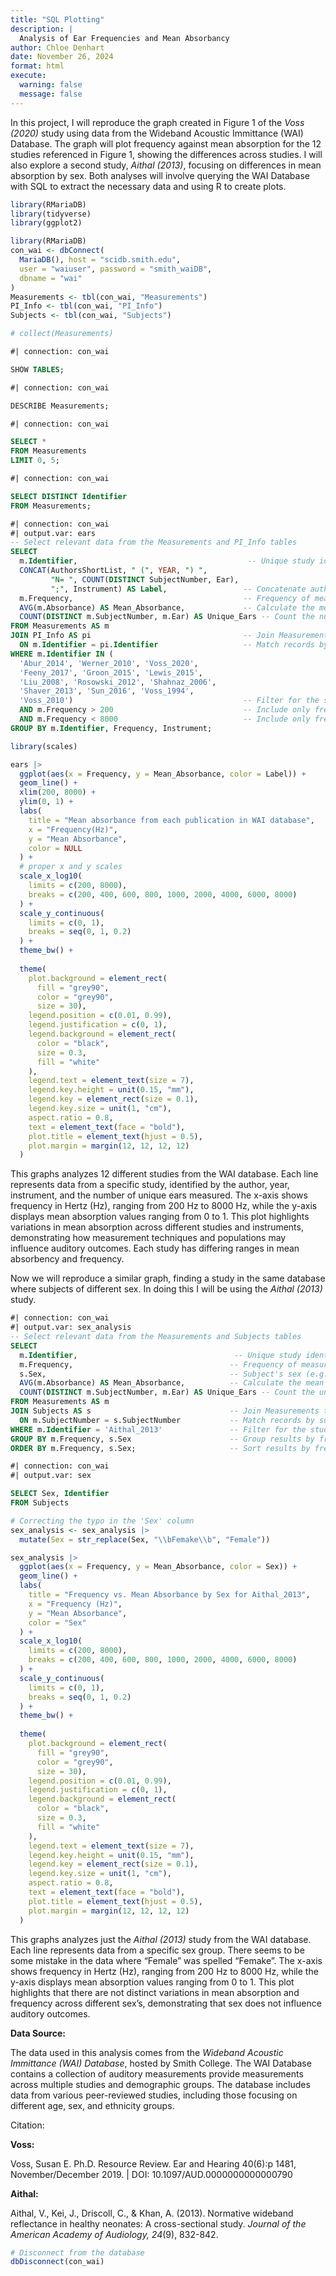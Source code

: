 ```yaml
---
title: "SQL Plotting"
description: |
  Analysis of Ear Frequencies and Mean Absorbancy
author: Chloe Denhart
date: November 26, 2024
format: html
execute: 
  warning: false
  message: false
---
```


In this project, I will reproduce the graph created in Figure 1 of the *Voss (2020)* study using data from the Wideband Acoustic Immittance (WAI) Database. The graph will plot frequency against mean absorption for the 12 studies referenced in Figure 1, showing the differences across studies. I will also explore a second study, *Aithal (2013)*, focusing on differences in mean absorption by sex. Both analyses will involve querying the WAI Database with SQL to extract the necessary data and using R to create plots.


```r
library(RMariaDB)
library(tidyverse)
library(ggplot2)
```

```r
library(RMariaDB)
con_wai <- dbConnect(
  MariaDB(), host = "scidb.smith.edu",
  user = "waiuser", password = "smith_waiDB", 
  dbname = "wai"
)
Measurements <- tbl(con_wai, "Measurements")
PI_Info <- tbl(con_wai, "PI_Info")
Subjects <- tbl(con_wai, "Subjects")

# collect(Measurements)
```

```sql
#| connection: con_wai

SHOW TABLES;

```

```sql
#| connection: con_wai

DESCRIBE Measurements;

```

```sql
#| connection: con_wai

SELECT *
FROM Measurements
LIMIT 0, 5;

```

```sql
#| connection: con_wai

SELECT DISTINCT Identifier
FROM Measurements;

```

```sql
#| connection: con_wai
#| output.var: ears
-- Select relevant data from the Measurements and PI_Info tables
SELECT 
  m.Identifier,                                      -- Unique study identifier
  CONCAT(AuthorsShortList, " (", YEAR, ") ", 
         "N= ", COUNT(DISTINCT SubjectNumber, Ear), 
         ";", Instrument) AS Label,                 -- Concatenate authors, year, sample size, and instrument details into a descriptive label
  m.Frequency,                                      -- Frequency of measurement in Hz
  AVG(m.Absorbance) AS Mean_Absorbance,             -- Calculate the mean absorbance for each study and frequency
  COUNT(DISTINCT m.SubjectNumber, m.Ear) AS Unique_Ears -- Count the number of unique ears measured in the study
FROM Measurements AS m
JOIN PI_Info AS pi                                  -- Join Measurements table with PI_Info table
  ON m.Identifier = pi.Identifier                   -- Match records by the study identifier
WHERE m.Identifier IN (
  'Abur_2014', 'Werner_2010', 'Voss_2020', 
  'Feeny_2017', 'Groon_2015', 'Lewis_2015', 
  'Liu_2008', 'Rosowski_2012', 'Shahnaz_2006', 
  'Shaver_2013', 'Sun_2016', 'Voss_1994', 
  'Voss_2010')                                      -- Filter for the specified 13 studies
  AND m.Frequency > 200                             -- Include only frequencies above 200 Hz
  AND m.Frequency < 8000                            -- Include only frequencies below 8000 Hz
GROUP BY m.Identifier, Frequency, Instrument;       
```

```r
library(scales)

ears |>
  ggplot(aes(x = Frequency, y = Mean_Absorbance, color = Label)) +
  geom_line() +
  xlim(200, 8000) +
  ylim(0, 1) +
  labs(
    title = "Mean absorbance from each publication in WAI database",
    x = "Frequency(Hz)",
    y = "Mean Absorbance",
    color = NULL
  ) +
  # proper x and y scales
  scale_x_log10(
    limits = c(200, 8000),
    breaks = c(200, 400, 600, 800, 1000, 2000, 4000, 6000, 8000)
  ) +
  scale_y_continuous(
    limits = c(0, 1),
    breaks = seq(0, 1, 0.2)
  ) +
  theme_bw() +
  
  theme(
    plot.background = element_rect(
      fill = "grey90", 
      color = "grey90", 
      size = 30),
    legend.position = c(0.01, 0.99),
    legend.justification = c(0, 1),
    legend.background = element_rect(
      color = "black",
      size = 0.3,
      fill = "white"
    ),
    legend.text = element_text(size = 7),
    legend.key.height = unit(0.15, "mm"),
    legend.key = element_rect(size = 0.1),
    legend.key.size = unit(1, "cm"),
    aspect.ratio = 0.8,
    text = element_text(face = "bold"),
    plot.title = element_text(hjust = 0.5),
    plot.margin = margin(12, 12, 12, 12)
  )

```

This graphs analyzes 12 different studies from the WAI database. Each line represents data from a specific study, identified by the author, year, instrument, and the number of unique ears measured. The x-axis shows frequency in Hertz (Hz), ranging from 200 Hz to 8000 Hz, while the y-axis displays mean absorption values ranging from 0 to 1. This plot highlights variations in mean absorption across different studies and instruments, demonstrating how measurement techniques and populations may influence auditory outcomes. Each study has differing ranges in mean absorbency and frequency.

Now we will reproduce a similar graph, finding a study in the same database where subjects of different sex. In doing this I will be using the *Aithal (2013)* study.

```sql
#| connection: con_wai
#| output.var: sex_analysis
-- Select relevant data from the Measurements and Subjects tables
SELECT 
  m.Identifier,                                   -- Unique study identifier
  m.Frequency,                                   -- Frequency of measurement in Hz
  s.Sex,                                         -- Subject's sex (e.g., Male or Female)
  AVG(m.Absorbance) AS Mean_Absorbance,          -- Calculate the mean absorbance for each frequency and sex group
  COUNT(DISTINCT m.SubjectNumber, m.Ear) AS Unique_Ears -- Count the unique ears measured per frequency and sex
FROM Measurements AS m
JOIN Subjects AS s                               -- Join Measurements table with Subjects table
  ON m.SubjectNumber = s.SubjectNumber           -- Match records by subject number
WHERE m.Identifier = 'Aithal_2013'               -- Filter for the study "Aithal_2013" only
GROUP BY m.Frequency, s.Sex                      -- Group results by frequency and subject sex for aggregation
ORDER BY m.Frequency, s.Sex;                     -- Sort results by frequency and then by sex

```

```sql
#| connection: con_wai
#| output.var: sex

SELECT Sex, Identifier
FROM Subjects
```

```r
# Correcting the typo in the 'Sex' column
sex_analysis <- sex_analysis |> 
  mutate(Sex = str_replace(Sex, "\\bFemake\\b", "Female"))

```

```r
sex_analysis |>
  ggplot(aes(x = Frequency, y = Mean_Absorbance, color = Sex)) +
  geom_line() +
  labs(
    title = "Frequency vs. Mean Absorbance by Sex for Aithal_2013",
    x = "Frequency (Hz)",
    y = "Mean Absorbance",
    color = "Sex"
  ) +
  scale_x_log10(
    limits = c(200, 8000),
    breaks = c(200, 400, 600, 800, 1000, 2000, 4000, 6000, 8000)
  ) +
  scale_y_continuous(
    limits = c(0, 1),
    breaks = seq(0, 1, 0.2)
  ) +
  theme_bw() +
  
  theme(
    plot.background = element_rect(
      fill = "grey90", 
      color = "grey90", 
      size = 30),
    legend.position = c(0.01, 0.99),
    legend.justification = c(0, 1),
    legend.background = element_rect(
      color = "black",
      size = 0.3,
      fill = "white"
    ),
    legend.text = element_text(size = 7),
    legend.key.height = unit(0.15, "mm"),
    legend.key = element_rect(size = 0.1),
    legend.key.size = unit(1, "cm"),
    aspect.ratio = 0.8,
    text = element_text(face = "bold"),
    plot.title = element_text(hjust = 0.5),
    plot.margin = margin(12, 12, 12, 12)
  )

```

This graphs analyzes just the *Aithal (2013)* study from the WAI database. Each line represents data from a specific sex group. There seems to be some mistake in the data where "Female" was spelled "Femake". The x-axis shows frequency in Hertz (Hz), ranging from 200 Hz to 8000 Hz, while the y-axis displays mean absorption values ranging from 0 to 1. This plot highlights that there are not distinct variations in mean absorption and frequency across different sex's, demonstrating that sex does not influence auditory outcomes.

**Data Source:**

The data used in this analysis comes from the *Wideband Acoustic Immittance (WAI) Database*, hosted by Smith College. The WAI Database contains a collection of auditory measurements provide measurements across multiple studies and demographic groups. The database includes data from various peer-reviewed studies, including those focusing on different age, sex, and ethnicity groups.

Citation:

**Voss:**

Voss, Susan E. Ph.D. Resource Review. Ear and Hearing 40(6):p 1481, November/December 2019. \| DOI: 10.1097/AUD.0000000000000790

**Aithal:**

Aithal, V., Kei, J., Driscoll, C., & Khan, A. (2013). Normative wideband reflectance in healthy neonates: A cross-sectional study. *Journal of the American Academy of Audiology, 24*(9), 832-842.

```r
# Disconnect from the database
dbDisconnect(con_wai)
```
